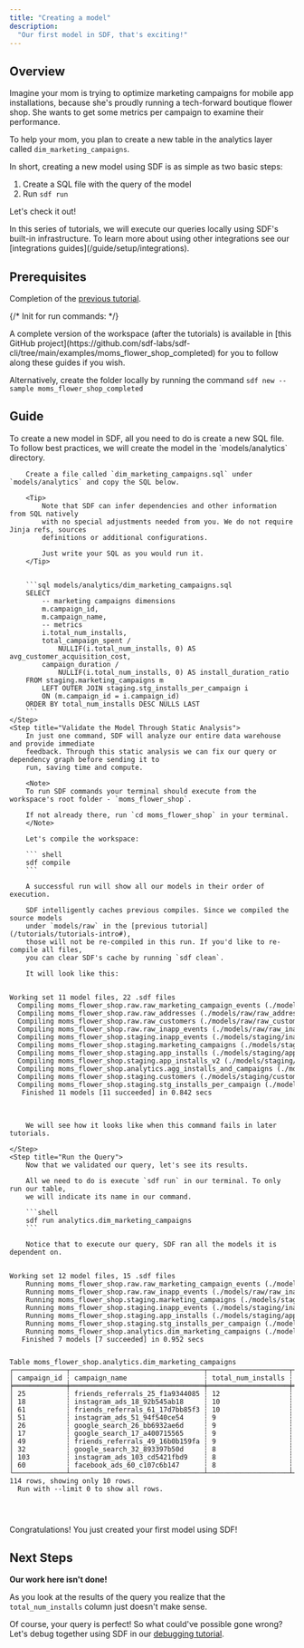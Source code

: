 ```yaml
---
title: "Creating a model"
description:
  "Our first model in SDF, that's exciting!"
---
```


## Overview
Imagine your mom is trying to optimize marketing campaigns for mobile app 
installations, because she's proudly running a tech-forward boutique flower shop.
She wants to get some metrics per campaign to examine their performance. 


To help your mom, you plan to create a new table in the analytics layer called `dim_marketing_campaigns`.

In short, creating a new model using SDF is as simple as two basic steps:
1. Create a SQL file with the query of the model
2. Run `sdf run`

Let's check it out!

<Note>
    In this series of tutorials, we will execute our queries locally using SDF's built-in infrastructure. 
    To learn more about using other integrations see our [integrations guides](/guide/setup/integrations).
</Note>

## Prerequisites

Completion of the [previous tutorial](/tutorials/tutorials-intro).

{/*
Init for run commands:
*/}

<Tip>
  A complete version of the workspace (after the tutorials) is available in [this GitHub project](https://github.com/sdf-labs/sdf-cli/tree/main/examples/moms_flower_shop_completed) for you 
  to follow along these guides if you wish. 
  
  Alternatively, create the folder locally by running the command `sdf new --sample moms_flower_shop_completed`
</Tip>

## Guide
<Steps>
    <Step title="Create a New Analytics Layer Model">
        To create a new model in SDF, all you need to do is create a new SQL file.
        To follow best practices, we will create the model in the `models/analytics` directory.

        Create a file called `dim_marketing_campaigns.sql` under `models/analytics` and copy the SQL below.
        
        <Tip>
            Note that SDF can infer dependencies and other information from SQL natively 
            with no special adjustments needed from you. We do not require Jinja refs, sources
            definitions or additional configurations.
            
            Just write your SQL as you would run it.
        </Tip>
        

        ```sql models/analytics/dim_marketing_campaigns.sql
        SELECT 
            -- marketing campaigns dimensions
            m.campaign_id,
            m.campaign_name,
            -- metrics
            i.total_num_installs,
            total_campaign_spent / 
                NULLIF(i.total_num_installs, 0) AS avg_customer_acquisition_cost,
            campaign_duration / 
                NULLIF(i.total_num_installs, 0) AS install_duration_ratio
        FROM staging.marketing_campaigns m
            LEFT OUTER JOIN staging.stg_installs_per_campaign i
            ON (m.campaign_id = i.campaign_id)
        ORDER BY total_num_installs DESC NULLS LAST
        ```
    </Step>
    <Step title="Validate the Model Through Static Analysis">
        In just one command, SDF will analyze our entire data warehouse and provide immediate
        feedback. Through this static analysis we can fix our query or dependency graph before sending it to 
        run, saving time and compute.
        
        <Note>
        To run SDF commands your terminal should execute from the workspace's root folder - `moms_flower_shop`.
        
        If not already there, run `cd moms_flower_shop` in your terminal.
        </Note>
        
        Let's compile the workspace:

        ``` shell
        sdf compile
        ```

        A successful run will show all our models in their order of execution. 
        
        SDF intelligently caches previous compiles. Since we compiled the source models 
        under `models/raw` in the [previous tutorial](/tutorials/tutorials-intro#), 
        those will not be re-compiled in this run. If you'd like to re-compile all files, 
        you can clear SDF's cache by running `sdf clean`. 
        
        It will look like this:
       
<div className="bg-[#0F1117] dark:bg-codeblock rounded-xl dark:ring-1 dark:ring-gray-800/50 relative">
<pre style={{ fontFamily: 'monospace', backgroundColor: 'transparent' }} className='language-shell'>
<code className='language-shell'>
Working&nbsp;set&nbsp;11&nbsp;model&nbsp;files,&nbsp;22&nbsp;.sdf&nbsp;files
&nbsp;&nbsp;Compiling&nbsp;moms_flower_shop.raw.raw_marketing_campaign_events&nbsp;(./models/raw/raw_marketing_campaign_events.sql)
&nbsp;&nbsp;Compiling&nbsp;moms_flower_shop.raw.raw_addresses&nbsp;(./models/raw/raw_addresses.sql)
&nbsp;&nbsp;Compiling&nbsp;moms_flower_shop.raw.raw_customers&nbsp;(./models/raw/raw_customers.sql)
&nbsp;&nbsp;Compiling&nbsp;moms_flower_shop.raw.raw_inapp_events&nbsp;(./models/raw/raw_inapp_events.sql)
&nbsp;&nbsp;Compiling&nbsp;moms_flower_shop.staging.inapp_events&nbsp;(./models/staging/inapp_events.sql)
&nbsp;&nbsp;Compiling&nbsp;moms_flower_shop.staging.marketing_campaigns&nbsp;(./models/staging/marketing_campaigns.sql)
&nbsp;&nbsp;Compiling&nbsp;moms_flower_shop.staging.app_installs&nbsp;(./models/staging/app_installs.sql)
&nbsp;&nbsp;Compiling&nbsp;moms_flower_shop.staging.app_installs_v2&nbsp;(./models/staging/app_installs_v2.sql)
&nbsp;&nbsp;Compiling&nbsp;moms_flower_shop.analytics.agg_installs_and_campaigns&nbsp;(./models/analytics/agg_installs_and_campaigns.sql)
&nbsp;&nbsp;Compiling&nbsp;moms_flower_shop.staging.customers&nbsp;(./models/staging/customers.sql)
&nbsp;&nbsp;Compiling&nbsp;moms_flower_shop.staging.stg_installs_per_campaign&nbsp;(./models/staging/stg_installs_per_campaign.sql)
&nbsp;&nbsp;&nbsp;Finished&nbsp;11&nbsp;models&nbsp;[11&nbsp;succeeded]&nbsp;in&nbsp;0.842&nbsp;secs

</code>
</pre>
</div>

        We will see how it looks like when this command fails in later tutorials. 

    </Step>
    <Step title="Run the Query">
        Now that we validated our query, let's see its results.
        
        All we need to do is execute `sdf run` in our terminal. To only run our table, 
        we will indicate its name in our command.

        ```shell 
        sdf run analytics.dim_marketing_campaigns
        ```

        Notice that to execute our query, SDF ran all the models it is dependent on.

<div className="bg-[#0F1117] dark:bg-codeblock rounded-xl dark:ring-1 dark:ring-gray-800/50 relative">
<pre style={{ fontFamily: 'monospace', backgroundColor: 'transparent' }} className='language-shell'>
<code className='language-shell'>
Working&nbsp;set&nbsp;12&nbsp;model&nbsp;files,&nbsp;15&nbsp;.sdf&nbsp;files
&nbsp;&nbsp;&nbsp;&nbsp;Running&nbsp;moms_flower_shop.raw.raw_marketing_campaign_events&nbsp;(./models/raw/raw_marketing_campaign_events.sql)
&nbsp;&nbsp;&nbsp;&nbsp;Running&nbsp;moms_flower_shop.raw.raw_inapp_events&nbsp;(./models/raw/raw_inapp_events.sql)
&nbsp;&nbsp;&nbsp;&nbsp;Running&nbsp;moms_flower_shop.staging.marketing_campaigns&nbsp;(./models/staging/marketing_campaigns.sql)
&nbsp;&nbsp;&nbsp;&nbsp;Running&nbsp;moms_flower_shop.staging.inapp_events&nbsp;(./models/staging/inapp_events.sql)
&nbsp;&nbsp;&nbsp;&nbsp;Running&nbsp;moms_flower_shop.staging.app_installs&nbsp;(./models/staging/app_installs.sql)
&nbsp;&nbsp;&nbsp;&nbsp;Running&nbsp;moms_flower_shop.staging.stg_installs_per_campaign&nbsp;(./models/staging/stg_installs_per_campaign.sql)
&nbsp;&nbsp;&nbsp;&nbsp;Running&nbsp;moms_flower_shop.analytics.dim_marketing_campaigns&nbsp;(./models/analytics/dim_marketing_campaigns.sql)
&nbsp;&nbsp;&nbsp;Finished&nbsp;7&nbsp;models&nbsp;[7&nbsp;succeeded]&nbsp;in&nbsp;0.952&nbsp;secs

Table&nbsp;moms_flower_shop.analytics.dim_marketing_campaigns
┌─────────────┬─────────────────────────────────┬────────────────────┬───────────────────────────────┬────────────────────────┐
│&nbsp;campaign_id&nbsp;┆&nbsp;campaign_name&nbsp;&nbsp;&nbsp;&nbsp;&nbsp;&nbsp;&nbsp;&nbsp;&nbsp;&nbsp;&nbsp;&nbsp;&nbsp;&nbsp;&nbsp;&nbsp;&nbsp;&nbsp;&nbsp;┆&nbsp;total_num_installs&nbsp;┆&nbsp;avg_customer_acquisition_cost&nbsp;┆&nbsp;install_duration_ratio&nbsp;│
╞═════════════╪═════════════════════════════════╪════════════════════╪═══════════════════════════════╪════════════════════════╡
│&nbsp;25&nbsp;&nbsp;&nbsp;&nbsp;&nbsp;&nbsp;&nbsp;&nbsp;&nbsp;&nbsp;┆&nbsp;friends_referrals_25_f1a9344085&nbsp;┆&nbsp;12&nbsp;&nbsp;&nbsp;&nbsp;&nbsp;&nbsp;&nbsp;&nbsp;&nbsp;&nbsp;&nbsp;&nbsp;&nbsp;&nbsp;&nbsp;&nbsp;&nbsp;┆&nbsp;174.903432075169&nbsp;&nbsp;&nbsp;&nbsp;&nbsp;&nbsp;&nbsp;&nbsp;&nbsp;&nbsp;&nbsp;&nbsp;&nbsp;&nbsp;┆&nbsp;1&nbsp;&nbsp;&nbsp;&nbsp;&nbsp;&nbsp;&nbsp;&nbsp;&nbsp;&nbsp;&nbsp;&nbsp;&nbsp;&nbsp;&nbsp;&nbsp;&nbsp;&nbsp;&nbsp;&nbsp;&nbsp;&nbsp;│
│&nbsp;18&nbsp;&nbsp;&nbsp;&nbsp;&nbsp;&nbsp;&nbsp;&nbsp;&nbsp;&nbsp;┆&nbsp;instagram_ads_18_92b545ab18&nbsp;&nbsp;&nbsp;&nbsp;&nbsp;┆&nbsp;10&nbsp;&nbsp;&nbsp;&nbsp;&nbsp;&nbsp;&nbsp;&nbsp;&nbsp;&nbsp;&nbsp;&nbsp;&nbsp;&nbsp;&nbsp;&nbsp;&nbsp;┆&nbsp;288.52496746162666&nbsp;&nbsp;&nbsp;&nbsp;&nbsp;&nbsp;&nbsp;&nbsp;&nbsp;&nbsp;&nbsp;&nbsp;┆&nbsp;2&nbsp;&nbsp;&nbsp;&nbsp;&nbsp;&nbsp;&nbsp;&nbsp;&nbsp;&nbsp;&nbsp;&nbsp;&nbsp;&nbsp;&nbsp;&nbsp;&nbsp;&nbsp;&nbsp;&nbsp;&nbsp;&nbsp;│
│&nbsp;61&nbsp;&nbsp;&nbsp;&nbsp;&nbsp;&nbsp;&nbsp;&nbsp;&nbsp;&nbsp;┆&nbsp;friends_referrals_61_17d7bb85f3&nbsp;┆&nbsp;10&nbsp;&nbsp;&nbsp;&nbsp;&nbsp;&nbsp;&nbsp;&nbsp;&nbsp;&nbsp;&nbsp;&nbsp;&nbsp;&nbsp;&nbsp;&nbsp;&nbsp;┆&nbsp;313.0172449950501&nbsp;&nbsp;&nbsp;&nbsp;&nbsp;&nbsp;&nbsp;&nbsp;&nbsp;&nbsp;&nbsp;&nbsp;&nbsp;┆&nbsp;2&nbsp;&nbsp;&nbsp;&nbsp;&nbsp;&nbsp;&nbsp;&nbsp;&nbsp;&nbsp;&nbsp;&nbsp;&nbsp;&nbsp;&nbsp;&nbsp;&nbsp;&nbsp;&nbsp;&nbsp;&nbsp;&nbsp;│
│&nbsp;51&nbsp;&nbsp;&nbsp;&nbsp;&nbsp;&nbsp;&nbsp;&nbsp;&nbsp;&nbsp;┆&nbsp;instagram_ads_51_94f540ce54&nbsp;&nbsp;&nbsp;&nbsp;&nbsp;┆&nbsp;9&nbsp;&nbsp;&nbsp;&nbsp;&nbsp;&nbsp;&nbsp;&nbsp;&nbsp;&nbsp;&nbsp;&nbsp;&nbsp;&nbsp;&nbsp;&nbsp;&nbsp;&nbsp;┆&nbsp;261.3704859860934&nbsp;&nbsp;&nbsp;&nbsp;&nbsp;&nbsp;&nbsp;&nbsp;&nbsp;&nbsp;&nbsp;&nbsp;&nbsp;┆&nbsp;2&nbsp;&nbsp;&nbsp;&nbsp;&nbsp;&nbsp;&nbsp;&nbsp;&nbsp;&nbsp;&nbsp;&nbsp;&nbsp;&nbsp;&nbsp;&nbsp;&nbsp;&nbsp;&nbsp;&nbsp;&nbsp;&nbsp;│
│&nbsp;26&nbsp;&nbsp;&nbsp;&nbsp;&nbsp;&nbsp;&nbsp;&nbsp;&nbsp;&nbsp;┆&nbsp;google_search_26_bb6932ae6d&nbsp;&nbsp;&nbsp;&nbsp;&nbsp;┆&nbsp;9&nbsp;&nbsp;&nbsp;&nbsp;&nbsp;&nbsp;&nbsp;&nbsp;&nbsp;&nbsp;&nbsp;&nbsp;&nbsp;&nbsp;&nbsp;&nbsp;&nbsp;&nbsp;┆&nbsp;301.34941277893944&nbsp;&nbsp;&nbsp;&nbsp;&nbsp;&nbsp;&nbsp;&nbsp;&nbsp;&nbsp;&nbsp;&nbsp;┆&nbsp;2&nbsp;&nbsp;&nbsp;&nbsp;&nbsp;&nbsp;&nbsp;&nbsp;&nbsp;&nbsp;&nbsp;&nbsp;&nbsp;&nbsp;&nbsp;&nbsp;&nbsp;&nbsp;&nbsp;&nbsp;&nbsp;&nbsp;│
│&nbsp;17&nbsp;&nbsp;&nbsp;&nbsp;&nbsp;&nbsp;&nbsp;&nbsp;&nbsp;&nbsp;┆&nbsp;google_search_17_a400715565&nbsp;&nbsp;&nbsp;&nbsp;&nbsp;┆&nbsp;9&nbsp;&nbsp;&nbsp;&nbsp;&nbsp;&nbsp;&nbsp;&nbsp;&nbsp;&nbsp;&nbsp;&nbsp;&nbsp;&nbsp;&nbsp;&nbsp;&nbsp;&nbsp;┆&nbsp;245.21392390373887&nbsp;&nbsp;&nbsp;&nbsp;&nbsp;&nbsp;&nbsp;&nbsp;&nbsp;&nbsp;&nbsp;&nbsp;┆&nbsp;1&nbsp;&nbsp;&nbsp;&nbsp;&nbsp;&nbsp;&nbsp;&nbsp;&nbsp;&nbsp;&nbsp;&nbsp;&nbsp;&nbsp;&nbsp;&nbsp;&nbsp;&nbsp;&nbsp;&nbsp;&nbsp;&nbsp;│
│&nbsp;49&nbsp;&nbsp;&nbsp;&nbsp;&nbsp;&nbsp;&nbsp;&nbsp;&nbsp;&nbsp;┆&nbsp;friends_referrals_49_16b0b159fa&nbsp;┆&nbsp;9&nbsp;&nbsp;&nbsp;&nbsp;&nbsp;&nbsp;&nbsp;&nbsp;&nbsp;&nbsp;&nbsp;&nbsp;&nbsp;&nbsp;&nbsp;&nbsp;&nbsp;&nbsp;┆&nbsp;288.469560173737&nbsp;&nbsp;&nbsp;&nbsp;&nbsp;&nbsp;&nbsp;&nbsp;&nbsp;&nbsp;&nbsp;&nbsp;&nbsp;&nbsp;┆&nbsp;2&nbsp;&nbsp;&nbsp;&nbsp;&nbsp;&nbsp;&nbsp;&nbsp;&nbsp;&nbsp;&nbsp;&nbsp;&nbsp;&nbsp;&nbsp;&nbsp;&nbsp;&nbsp;&nbsp;&nbsp;&nbsp;&nbsp;│
│&nbsp;32&nbsp;&nbsp;&nbsp;&nbsp;&nbsp;&nbsp;&nbsp;&nbsp;&nbsp;&nbsp;┆&nbsp;google_search_32_893397b50d&nbsp;&nbsp;&nbsp;&nbsp;&nbsp;┆&nbsp;8&nbsp;&nbsp;&nbsp;&nbsp;&nbsp;&nbsp;&nbsp;&nbsp;&nbsp;&nbsp;&nbsp;&nbsp;&nbsp;&nbsp;&nbsp;&nbsp;&nbsp;&nbsp;┆&nbsp;369.19360069982207&nbsp;&nbsp;&nbsp;&nbsp;&nbsp;&nbsp;&nbsp;&nbsp;&nbsp;&nbsp;&nbsp;&nbsp;┆&nbsp;2&nbsp;&nbsp;&nbsp;&nbsp;&nbsp;&nbsp;&nbsp;&nbsp;&nbsp;&nbsp;&nbsp;&nbsp;&nbsp;&nbsp;&nbsp;&nbsp;&nbsp;&nbsp;&nbsp;&nbsp;&nbsp;&nbsp;│
│&nbsp;103&nbsp;&nbsp;&nbsp;&nbsp;&nbsp;&nbsp;&nbsp;&nbsp;&nbsp;┆&nbsp;instagram_ads_103_cd5421fbd9&nbsp;&nbsp;&nbsp;&nbsp;┆&nbsp;8&nbsp;&nbsp;&nbsp;&nbsp;&nbsp;&nbsp;&nbsp;&nbsp;&nbsp;&nbsp;&nbsp;&nbsp;&nbsp;&nbsp;&nbsp;&nbsp;&nbsp;&nbsp;┆&nbsp;223.14798839074024&nbsp;&nbsp;&nbsp;&nbsp;&nbsp;&nbsp;&nbsp;&nbsp;&nbsp;&nbsp;&nbsp;&nbsp;┆&nbsp;1&nbsp;&nbsp;&nbsp;&nbsp;&nbsp;&nbsp;&nbsp;&nbsp;&nbsp;&nbsp;&nbsp;&nbsp;&nbsp;&nbsp;&nbsp;&nbsp;&nbsp;&nbsp;&nbsp;&nbsp;&nbsp;&nbsp;│
│&nbsp;60&nbsp;&nbsp;&nbsp;&nbsp;&nbsp;&nbsp;&nbsp;&nbsp;&nbsp;&nbsp;┆&nbsp;facebook_ads_60_c107c6b147&nbsp;&nbsp;&nbsp;&nbsp;&nbsp;&nbsp;┆&nbsp;8&nbsp;&nbsp;&nbsp;&nbsp;&nbsp;&nbsp;&nbsp;&nbsp;&nbsp;&nbsp;&nbsp;&nbsp;&nbsp;&nbsp;&nbsp;&nbsp;&nbsp;&nbsp;┆&nbsp;345.1581886309037&nbsp;&nbsp;&nbsp;&nbsp;&nbsp;&nbsp;&nbsp;&nbsp;&nbsp;&nbsp;&nbsp;&nbsp;&nbsp;┆&nbsp;2&nbsp;&nbsp;&nbsp;&nbsp;&nbsp;&nbsp;&nbsp;&nbsp;&nbsp;&nbsp;&nbsp;&nbsp;&nbsp;&nbsp;&nbsp;&nbsp;&nbsp;&nbsp;&nbsp;&nbsp;&nbsp;&nbsp;│
└─────────────┴─────────────────────────────────┴────────────────────┴───────────────────────────────┴────────────────────────┘
114&nbsp;rows,&nbsp;showing&nbsp;only&nbsp;10&nbsp;rows.
&nbsp;&nbsp;Run&nbsp;with&nbsp;&#45;&#45;limit&nbsp;0&nbsp;to&nbsp;show&nbsp;all&nbsp;rows.

</code>
</pre>
</div>
    </Step>
</Steps>

Congratulations! You just created your first model using SDF!

## Next Steps
**Our work here isn't done!**

As you look at the results of the query you realize that the `total_num_installs` 
column just doesn't make sense. 

Of course, your query is perfect! So what could've possible gone wrong?
Let's debug together using SDF in our [debugging tutorial](/tutorials/debugging).
